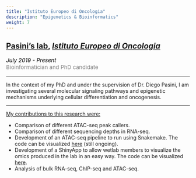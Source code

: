 ```yaml
---
title: "Istituto Europeo di Oncologia"
description: "Epigenetics & Bioinformatics"
weight: 7
---
```


## <a href="https://www.research.ieo.it/research-and-technology/principal-investigators/epigenetic-mechanisms-in-cancer/" target="_blank">Pasini's lab</a>, <a href="https://www.research.ieo.it/" target="_blank"><i>Istituto Europeo di Oncologia</i></a>

<p style='font-size:15px;color:gray'><em style='color:black;'>*July 2019 - Present*</em><br>
Bioinformatician and PhD candidate</p>

---

In the context of my PhD and under the supervision of Dr. Diego Pasini, I am investigating several molecular signaling pathways and epigenetic mechanisms underlying cellular differentiation and oncogenesis. 

---

<ins>My contributions to this research were:</ins>

* Comparison of different ATAC-seq peak callers. <br>
* Comparison of different sequencing depths in RNA-seq. <br>
* Development of an ATAC-seq pipeline to run using Snakemake. The code can be visualized [here](https://github.com/amitjavilaventura/ATACseq-snakemake) (still ongoing). <br>
* Development of a ShinyApp to allow wetlab members to visualize the omics produced in the lab in an easy way. The code can be visualized [here](https://github.com/amitjavilaventura/DPomics). <br>
* Analysis of bulk RNA-seq, ChIP-seq and ATAC-seq. <br>



<!--
* Analysis of the CRC-related ignorome.
-->

<!--
---
<span style="text-decoration:underline">Related publications:</span>
-->

<!--
---
<span style="text-decoration:underline">Collaborations:</span>
-->


